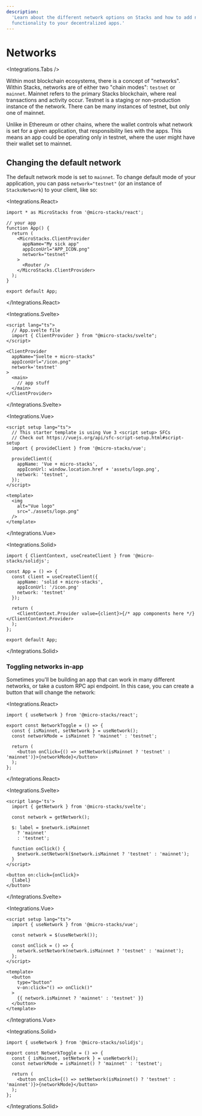 ```yaml
---
description:
  'Learn about the different network options on Stacks and how to add network switching
  functionality to your decentralized apps.'
---
```



# Networks

<Integrations.Tabs />

Within most blockchain ecosystems, there is a concept of "networks". Within Stacks, networks are of
either two "chain modes": `testnet` or `mainnet`. Mainnet refers to the primary Stacks blockchain,
where real transactions and activity occur. Testnet is a staging or non-production instance of the
network. There can be many instances of testnet, but only one of mainnet.

Unlike in Ethereum or other chains, where the wallet controls what network is set for a given
application, that responsibility lies with the apps. This means an app could be operating only in
testnet, where the user might have their wallet set to mainnet.

## Changing the default network

The default network mode is set to `mainnet`. To change default mode of your application, you can
pass `network="testnet"` (or an instance of `StacksNetwork`) to your client, like so:

<Integrations.React>

```tsx {9}
import * as MicroStacks from '@micro-stacks/react';

// your app
function App() {
  return (
    <MicroStacks.ClientProvider
      appName="My sick app"
      appIconUrl="APP_ICON.png"
      network="testnet"
    >
      <Router />
    </MicroStacks.ClientProvider>
  );
}

export default App;
```

</Integrations.React>

<Integrations.Svelte>

```svelte {9}
<script lang="ts">
  // App.svelte file
  import { ClientProvider } from "@micro-stacks/svelte";
</script>

<ClientProvider
  appName="Svelte + micro-stacks"
  appIconUrl="/icon.png"
  network='testnet'
>
  <main>
    // app stuff
  </main>
</ClientProvider>
```

</Integrations.Svelte>

<Integrations.Vue>

```vue {9}
<script setup lang="ts">
  // This starter template is using Vue 3 <script setup> SFCs
  // Check out https://vuejs.org/api/sfc-script-setup.html#script-setup
  import { provideClient } from '@micro-stacks/vue';

  provideClient({
    appName: 'Vue + micro-stacks',
    appIconUrl: window.location.href + 'assets/logo.png',
    network: 'testnet',
  });
</script>

<template>
  <img
    alt="Vue logo"
    src="./assets/logo.png"
  />
</template>
```

</Integrations.Vue>

<Integrations.Solid>

```tsx {7}
import { ClientContext, useCreateClient } from '@micro-stacks/solidjs';

const App = () => {
  const client = useCreateClient({
    appName: 'solid + micro-stacks',
    appIconUrl: '/icon.png'
    network: 'testnet'
  });

  return (
    <ClientContext.Provider value={client}>{/* app components here */}</ClientContext.Provider>
  );
};

export default App;
```

</Integrations.Solid>

### Toggling networks in-app

Sometimes you'll be building an app that can work in many different networks, or take a custom RPC
api endpoint. In this case, you can create a button that will change the network:

<Integrations.React>

```tsx
import { useNetwork } from '@micro-stacks/react';

export const NetworkToggle = () => {
  const { isMainnet, setNetwork } = useNetwork();
  const networkMode = isMainnet ? 'mainnet' : 'testnet';

  return (
    <button onClick={() => setNetwork(isMainnet ? 'testnet' : 'mainnet')}>{networkMode}</button>
  );
};
```

</Integrations.React>

<Integrations.Svelte>

```svelte
<script lang='ts'>
  import { getNetwork } from '@micro-stacks/svelte';

  const network = getNetwork();

  $: label = $network.isMainnet
    ? 'mainnet'
    : 'testnet';

  function onClick() {
    $network.setNetwork($network.isMainnet ? 'testnet' : 'mainnet');
  }
</script>

<button on:click={onClick}>
  {label}
</button>
```

</Integrations.Svelte>

<Integrations.Vue>

```vue
<script setup lang="ts">
  import { useNetwork } from '@micro-stacks/vue';

  const network = $(useNetwork());

  const onClick = () => {
    network.setNetwork(network.isMainnet ? 'testnet' : 'mainnet');
  };
</script>

<template>
  <button
    type="button"
    v-on:click="() => onClick()"
  >
    {{ network.isMainnet ? 'mainnet' : 'testnet' }}
  </button>
</template>
```

</Integrations.Vue>

<Integrations.Solid>

```tsx
import { useNetwork } from '@micro-stacks/solidjs';

export const NetworkToggle = () => {
  const { isMainnet, setNetwork } = useNetwork();
  const networkMode = isMainnet() ? 'mainnet' : 'testnet';

  return (
    <button onClick={() => setNetwork(isMainnet() ? 'testnet' : 'mainnet')}>{networkMode}</button>
  );
};
```

</Integrations.Solid>
